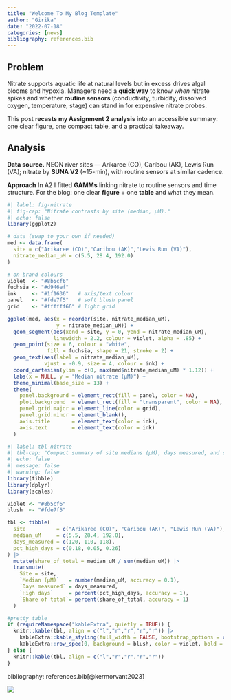 ```yaml
---
title: "Welcome To My Blog Template"
author: "Girika"
date: "2022-07-18"
categories: [news]
bibliography: references.bib
---
```


## Problem

Nitrate supports aquatic life at natural levels but in excess drives algal blooms and hypoxia. Managers need a **quick way** to know *when* nitrate spikes and whether **routine sensors** (conductivity, turbidity, dissolved oxygen, temperature, stage) can stand in for expensive nitrate probes.

This post **recasts my Assignment 2 analysis** into an accessible summary: one clear figure, one compact table, and a practical takeaway.


## Analysis

**Data source.** NEON river sites — Arikaree (CO), Caribou (AK), Lewis Run (VA); nitrate by **SUNA V2** (~15-min), with routine sensors at similar cadence.

**Approach** In A2 I fitted **GAMMs** linking nitrate to routine sensors and time structure. For the blog: one clear **figure** + one **table** and what they mean.


```r
#| label: fig-nitrate
#| fig-cap: "Nitrate contrasts by site (median, µM)."
#| echo: false
library(ggplot2)

# data (swap to your own if needed)
med <- data.frame(
  site = c("Arikaree (CO)","Caribou (AK)","Lewis Run (VA)"),
  nitrate_median_uM = c(5.5, 28.4, 192.0)
)

# on-brand colours
violet  <- "#8b5cf6"
fuchsia <- "#d946ef"
ink     <- "#1f1636"   # axis/text colour
panel   <- "#fde7f5"   # soft blush panel
grid    <- "#ffffff66" # light grid

ggplot(med, aes(x = reorder(site, nitrate_median_uM),
                y = nitrate_median_uM)) +
  geom_segment(aes(xend = site, y = 0, yend = nitrate_median_uM),
               linewidth = 2.2, colour = violet, alpha = .85) +
  geom_point(size = 6, colour = "white",
             fill = fuchsia, shape = 21, stroke = 2) +
  geom_text(aes(label = nitrate_median_uM),
            vjust = -0.9, size = 4, colour = ink) +
  coord_cartesian(ylim = c(0, max(med$nitrate_median_uM) * 1.12)) +
  labs(x = NULL, y = "Median nitrate (µM)") +
  theme_minimal(base_size = 13) +
  theme(
    panel.background = element_rect(fill = panel, color = NA),
    plot.background  = element_rect(fill = "transparent", color = NA),
    panel.grid.major = element_line(color = grid),
    panel.grid.minor = element_blank(),
    axis.title       = element_text(color = ink),
    axis.text        = element_text(color = ink)
  )

```

```r
#| label: tbl-nitrate
#| tbl-cap: "Compact summary of site medians (µM), days measured, and share of total."
#| echo: false
#| message: false
#| warning: false
library(tibble)
library(dplyr)
library(scales)

violet <- "#8b5cf6"   
blush  <- "#fde7f5"   

tbl <- tibble(
  site          = c("Arikaree (CO)", "Caribou (AK)", "Lewis Run (VA)"),
  median_uM     = c(5.5, 28.4, 192.0),
  days_measured = c(120, 110, 118),
  pct_high_days = c(0.18, 0.05, 0.26)   
) |>
  mutate(share_of_total = median_uM / sum(median_uM)) |>
  transmute(
    Site = site,
    `Median (µM)`   = number(median_uM, accuracy = 0.1),
    `Days measured` = days_measured,
    `High days`     = percent(pct_high_days, accuracy = 1),
    `Share of total`= percent(share_of_total, accuracy = 1)
  )

#pretty table
if (requireNamespace("kableExtra", quietly = TRUE)) {
  knitr::kable(tbl, align = c("l","r","r","r","r")) |>
    kableExtra::kable_styling(full_width = FALSE, bootstrap_options = c("condensed","striped")) |>
    kableExtra::row_spec(0, background = blush, color = violet, bold = TRUE)
} else {
  knitr::kable(tbl, align = c("l","r","r","r","r"))
}


```




bibliography: references.bib[@kermorvant2023]








![](thumbnail.jpg)


